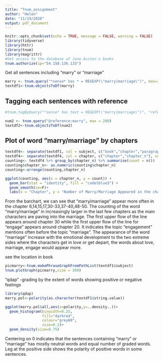 ```yaml
---
title: "Tnum_assignment"
author: "Helen"
date: "11/19/2020"
output: pdf_document
---
```


```r
knitr::opts_chunk$set(echo = TRUE, message = FALSE, warning = FALSE)
library(tidyverse)
library(httr)
library(tnum)
library(magrittr)
#Get access to the database of Jane Austen's books
tnum.authorize(ip="54.158.136.133") 
```


Get all sentences including "marry" or "marriage"
```r
marry <- tnum.query("*sense* has * = REGEXP(\"marry|marriage\")", max=200)
textdf1<-tnum.objectsToDf(marry)
```

## Tagging each sentences with reference

```r
#tnum.tagByQuery("*sense* has text = REGEXP(\"marry|marriage\")", "reference:marry|marriage")
```

```r
num2 <- tnum.query("@reference:marry", max = 200)
textdf2<-tnum.objectsToDf(num2)
```

## Plot of word "marry/marriage" by chapters

```r
textdf4<- separate(textdf1, col = subject, c("book","chapter","paragraph","sentence"), sep = "/", remove = FALSE)
textdf4<- separate(textdf4, col = chapter, c("chapter","chapter_n"), sep = "-", remove = FALSE)
counting<- textdf4 %>% group_by(chapter_n) %>% summarise(count = n())
counting$chapter_n<- as.numeric(counting$chapter_n)
counting<-arrange(counting,chapter_n)

ggplot(counting, aes(x = chapter_n, y = count)) +
  geom_bar(stat = "identity", fill = "cadetblue3") +
  geom_smooth(se=F)+
  labs(x = "Chapter", y = "Number of Marry/Marriage Appeared in the chapter", title = "Appearance of Marry/Marriage in each Chapter")
```
From the barchart, we can see that "marry/marriage" appear more often in the chapter 6,14,15,17,30-33,37-40,48-50.
The counting of the word "marry/marriage" in increasingly larger in the last few chapters as the main characters are paving into the marriage.
The first upper flow of the line appears around chapter 30 while the first upper flow of the line for "engage" appears around chapter 20.
It indicates the topic "engagement" mentions often before the topic "marriage".
The appearance of the word "marriage" increase with the emotional development to the two extreme sides where the characters get in love or get depart, the words about love, marriage, engage would appear more.




see the location in book
```r
picmarry<-tnum.makePhraseGraphFromPathList(textdf1$subject)
tnum.plotGraph(picmarry,size = 200)
```


"qdap" -grading by the extent of words showing positive or negative feelings
```r
library(qdap)
marry.pol<-polarity(as.character(textdf1$string.value))

ggplot(marry.pol$all,aes(x=polarity,y=..density..))+
  geom_histogram(binwidth=0.25,
                 fill="darkred",
                 colour="grey60",
                 size=0.2)+
  geom_density(size=0.75)

```

Centering on 0 indicates that the sentences containing "marry" or "marriage" has mostly neutral words and equal number of graded words.
Leg at the positive side shows the polarity of positive words in some sentences.
